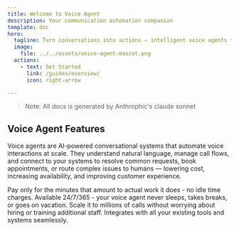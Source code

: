 ```yaml
---
title: Welcome to Voice Agent
description: Your communication automation companion
template: doc
hero:
  tagline: Turn conversations into actions — intelligent voice agents that scale your customer interactions.
  image:
    file: ../../assets/voice-agent-mascot.png
  actions:
    - text: Get Started
      link: /guides/overview/
      icon: right-arrow

---
```



> Note: All docs is generated by Anthrophic's claude sonnet


## Voice Agent Features

Voice agents are AI-powered conversational systems that automate voice interactions at scale. They understand natural language, manage call flows, and connect to your systems to resolve common requests, book appointments, or route complex issues to humans — lowering cost, increasing availability, and improving customer experience.

<CardGrid stagger>
	<Card title="Pay Per Minute" icon="star">
		Pay only for the minutes that amount to actual work it does - no idle time charges.
	</Card>
	<Card title="Always Available" icon="rocket">
		Available 24/7/365 - your voice agent never sleeps, takes breaks, or goes on vacation.
	</Card>
	<Card title="Unlimited Scale" icon="up-caret">
		Scale it to millions of calls without worrying about hiring or training additional staff.
	</Card>
	<Card title="Universal Integration" icon="puzzle">
		Integrates with all your existing tools and systems seamlessly.
	</Card>
</CardGrid>

